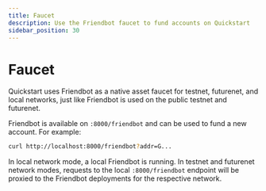 ```yaml
---
title: Faucet
description: Use the Friendbot faucet to fund accounts on Quickstart
sidebar_position: 30
---
```


# Faucet

Quickstart uses Friendbot as a native asset faucet for testnet, futurenet, and local networks, just like Friendbot is used on the public testnet and futurenet.

Friendbot is available on `:8000/friendbot` and can be used to fund a new account. For example:

```sh
curl http://localhost:8000/friendbot?addr=G...
```

In local network mode, a local Friendbot is running. In testnet and futurenet network modes, requests to the local `:8000/friendbot` endpoint will be proxied to the Friendbot deployments for the respective network.
